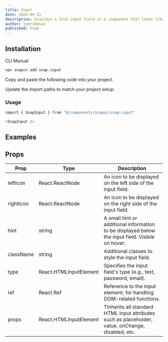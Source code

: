 ```yaml
---
title: Input
date: 2024-09-21
description: Displays a form input field or a component that looks like an input field.
author: jeet1desai
published: true
---
```


<ComponentPreview name="snap-input-demo-1" />

## Installation

<Tabs defaultValue="cli">

<TabsList>
  <TabsTrigger value="cli">CLI</TabsTrigger>
  <TabsTrigger value="manual">Manual</TabsTrigger>
</TabsList>
<TabsContent value="cli">

```bash
npx snapcn add snap-input
```

</TabsContent>

<TabsContent value="manual">

<Steps>

<Step>Copy and paste the following code into your project.</Step>

<ComponentSource name="snap-input" />

<Step>Update the import paths to match your project setup.</Step>

</Steps>

</TabsContent>

</Tabs>

### Usage

```bash
import { SnapInput } from "@/components/snapui/snap-input"
```

```bash
<SnapInput />
```

## Examples

<ComponentPreview name="snap-input-demo-2" />

## Props

| Prop      | Type                   | Description                                                                                       |
| --------- | ---------------------- | ------------------------------------------------------------------------------------------------- |
| leftIcon  | React.ReactNode        | An icon to be displayed on the left side of the input field.                                      |
| rightIcon | React.ReactNode        | An icon to be displayed on the right side of the input field.                                     |
| hint      | string                 | A small hint or additional information to be displayed below the input field. Visible on hover.   |
| className | string                 | Additional classes to style the input field.                                                      |
| type      | React.HTMLInputElement | Specifies the input field's type (e.g., text, password, email).                                   |
| ref       | React.Ref              | Reference to the input element, for handling DOM-related functions.                               |
| props     | React.HTMLInputElement | TInherits all standard HTML input attributes such as placeholder, value, onChange, disabled, etc. |
